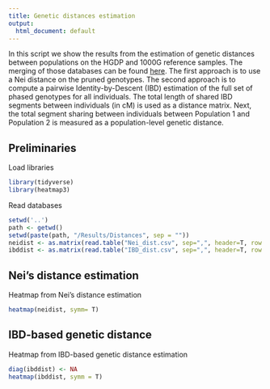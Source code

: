 ```yaml
---
title: Genetic distances estimation
output:
  html_document: default
---
```


In this script we show the results from the estimation of genetic distances between populations on the HGDP and 1000G reference samples.
The merging of those databases can be found [here](http://tomszar.github.io/HGDP_1000G_Merge).
The first approach is to use a Nei distance on the pruned genotypes. 
The second approach is to compute a pairwise Identity-by-Descent (IBD) estimation of the full set of phased genotypes for all individuals. 
The total length of shared IBD segments between individuals (in cM) is used as a distance matrix.
Next, the total segment sharing between individuals between Population 1 and Population 2 is measured as a population-level genetic distance.

## Preliminaries

Load libraries

```r
library(tidyverse)
library(heatmap3)
```

Read databases

```r
setwd('..')
path <- getwd()
setwd(paste(path, "/Results/Distances", sep = ""))
neidist <- as.matrix(read.table("Nei_dist.csv", sep=",", header=T, row.names = 1))
ibddist <- as.matrix(read.table("IBD_dist.csv", sep=",", header=T, row.names = 1))
```

## Nei's distance estimation

Heatmap from Nei's distance estimation

```r
heatmap(neidist, symm= T)
```

## IBD-based genetic distance

Heatmap from IBD-based genetic distance estimation

```r
diag(ibddist) <- NA
heatmap(ibddist, symm = T)
```